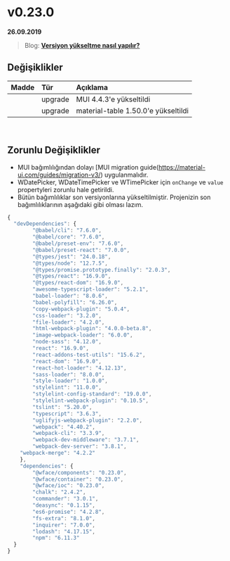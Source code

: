 
# v0.23.0

**26.09.2019**

> Blog: [__Versiyon yükseltme nasıl yapılır?__](/blog/how-to-version-upgrade)

## Değişiklikler

| Madde             | Tür           | Açıklama                                                                                          |
|:------------------|:--------------|:--------------------------------------------------------------------------------------------------|
|                   | upgrade       | MUI 4.4.3'e yükseltildi                                                                           |
|                   | upgrade       | material-table 1.50.0'e yükseltildi                                                               |

<br/>

## Zorunlu Değişiklikler

- MUI bağımlılığından dolayı [MUI migration guide(https://material-ui.com/guides/migration-v3/) uygulanmalıdır.
- WDatePicker, WDateTimePicker ve WTimePicker için `onChange` ve `value` propertyleri zorunlu hale getirildi. 
- Bütün bağımlılıklar son versiyonlarına yükseltilmiştir. Projenizin son bağımlılıklarının aşağıdaki gibi olması lazım. 

```javascript
{
  "devDependencies": {
		"@babel/cli": "7.6.0",
		"@babel/core": "7.6.0",
		"@babel/preset-env": "7.6.0",
		"@babel/preset-react": "7.0.0",
		"@types/jest": "24.0.18",
		"@types/node": "12.7.5",
		"@types/promise.prototype.finally": "2.0.3",
		"@types/react": "16.9.0",
		"@types/react-dom": "16.9.0",
		"awesome-typescript-loader": "5.2.1",
		"babel-loader": "8.0.6",
		"babel-polyfill": "6.26.0",
		"copy-webpack-plugin": "5.0.4",
		"css-loader": "3.2.0",
		"file-loader": "4.2.0",
		"html-webpack-plugin": "4.0.0-beta.8",
		"image-webpack-loader": "6.0.0",
		"node-sass": "4.12.0",
		"react": "16.9.0",
		"react-addons-test-utils": "15.6.2",
		"react-dom": "16.9.0",
		"react-hot-loader": "4.12.13",
		"sass-loader": "8.0.0",
		"style-loader": "1.0.0",
		"stylelint": "11.0.0",
		"stylelint-config-standard": "19.0.0",
		"stylelint-webpack-plugin": "0.10.5",
		"tslint": "5.20.0",
		"typescript": "3.6.3",
		"uglifyjs-webpack-plugin": "2.2.0",
		"webpack": "4.40.2",
		"webpack-cli": "3.3.9",
		"webpack-dev-middleware": "3.7.1",
		"webpack-dev-server": "3.8.1",
    "webpack-merge": "4.2.2"    
	},
	"dependencies": {
		"@wface/components": "0.23.0",
		"@wface/container": "0.23.0",
		"@wface/ioc": "0.23.0",
		"chalk": "2.4.2",
		"commander": "3.0.1",
		"deasync": "0.1.15",
		"es6-promise": "4.2.8",
		"fs-extra": "8.1.0",
		"inquirer": "7.0.0",
		"lodash": "4.17.15",
		"npm": "6.11.3"
  }
}
```

